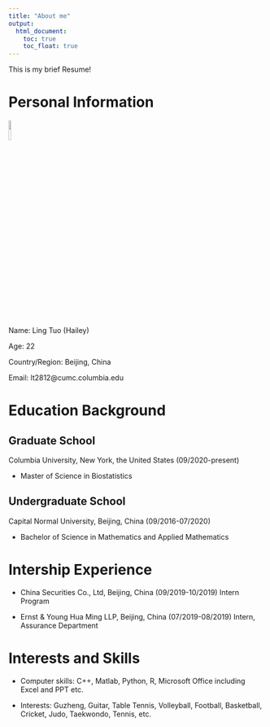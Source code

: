 ```yaml
---
title: "About me"
output: 
  html_document:
    toc: true
    toc_float: true
---
```


This is my brief Resume!

# Personal Information

<img src="images/smile.jpg" style="width:10%">

Name: Ling Tuo (Hailey)

Age: 22

Country/Region: Beijing, China

Email: lt2812@cumc.columbia.edu

# Education Background

## Graduate School
Columbia University, New York, the United States (09/2020-present)

- Master of Science in Biostatistics

## Undergraduate School
Capital Normal University, Beijing, China (09/2016-07/2020)

- Bachelor of Science in Mathematics and Applied Mathematics 

# Intership Experience

- China Securities Co., Ltd, Beijing, China (09/2019-10/2019)
Intern Program

- Ernst & Young Hua Ming LLP, Beijing, China (07/2019-08/2019)
Intern, Assurance Department

# Interests and Skills

- Computer skills: C++, Matlab, Python, R, Microsoft Office including Excel and PPT etc.

- Interests: Guzheng, Guitar, Table Tennis, Volleyball, Football, Basketball, Cricket, Judo, Taekwondo, Tennis, etc.

